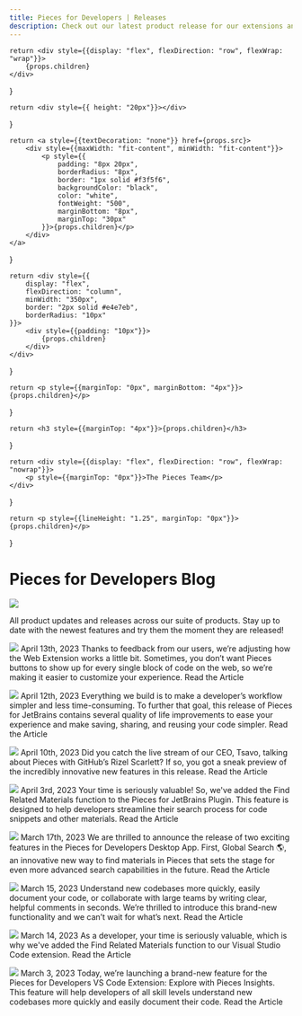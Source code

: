 ```yaml
---
title: Pieces for Developers | Releases
description: Check out our latest product release for our extensions and plugins and learn how to use never before seen features.
---
```



    return <div style={{display: "flex", flexDirection: "row", flexWrap: "wrap"}}>
        {props.children}
    </div>
}

    return <div style={{ height: "20px"}}></div>
}

    return <a style={{textDecoration: "none"}} href={props.src}>
        <div style={{maxWidth: "fit-content", minWidth: "fit-content"}}>
            <p style={{
                padding: "8px 20px",
                borderRadius: "8px",
                border: "1px solid #f3f5f6",
                backgroundColor: "black",
                color: "white",
                fontWeight: "500",
                marginBottom: "8px",
                marginTop: "30px"
            }}>{props.children}</p>
        </div>
    </a>
}

    return <div style={{
        display: "flex",
        flexDirection: "column",
        minWidth: "350px",
        border: "2px solid #e4e7eb",
        borderRadius: "10px"
    }}>
        <div style={{padding: "10px"}}>
            {props.children}
        </div>
    </div>
}

    return <p style={{marginTop: "0px", marginBottom: "4px"}}>{props.children}</p>
}

    return <h3 style={{marginTop: "4px"}}>{props.children}</h3>
}

    return <div style={{display: "flex", flexDirection: "row", flexWrap: "nowrap"}}>
        <p style={{marginTop: "0px"}}>The Pieces Team</p>
    </div>
}

    return <p style={{lineHeight: "1.25", marginTop: "0px"}}>{props.children}</p>
}


# Pieces for Developers Blog

![](/assets/updates/updates_header_lm.png)

All product updates and releases across our suite of products. Stay up to date with the newest features and try them the moment they are released!

<MainContainer>
    <Card>
        <Image src="https://assets.website-files.com/6143afec68f555387049efb3/643846ec4fd1146c83718fa6_group-1031_0eccbb1cb6543ef63eebf653f2fe77b8_2000.jpeg" />
        <Date>April 13th, 2023</Date>
        <Title>Pieces Web Extension 2.6.0: Enable/Disable Pieces Buttons by Default</Title>
        <Author></Author>
        <Snip>Thanks to feedback from our users, we’re adjusting how the Web Extension works a little bit. Sometimes,
            you don’t want Pieces buttons to show up for every single block of code on the web, so we’re making it
            easier to customize your experience.</Snip>
        <ClickThrough src="https://docs.page/pieces-app/releases~1/updates/pieces-web-extension-adjust-default-settings">Read the Article</ClickThrough>
    </Card>
</MainContainer>

<Spacer></Spacer>

<MainContainer>
    <Card>
        <Image src="https://assets.website-files.com/6143afec68f555387049efb3/643857959a416543cdfb083a_jetbrains-520_508e9b051078e1819b714f7448b19afd_2000.jpeg" />
        <Date>April 12th, 2023</Date>
        <Title>Pieces for JetBrains 5.2.0: Enhanced Snippet List, Snippet Preview, Bug Fixes, and More</Title>
        <Author></Author>
        <Snip>Everything we build is to make a developer’s workflow simpler and less time-consuming. To further that
            goal, this release of Pieces for JetBrains contains several quality of life improvements to ease your
            experience and make saving, sharing, and reusing your code simpler.</Snip>
        <ClickThrough src="https://docs.page/pieces-app/releases~1/updates/pieces-jetbrains-snippet-preview-list">Read the Article</ClickThrough>
    </Card>
</MainContainer>

<Spacer></Spacer>

<MainContainer>
    <Card>
        <Image src="https://assets.website-files.com/6143afec68f555387049efb3/643446cba4c1c94d3c1e1849_edit-mode-update_f7758f6615179dec8d022f3b25641a35_2000.jpeg" />
        <Date>April 10th, 2023</Date>
        <Title>Pieces for Developers 1.13.0 and Pieces OS 4.2.1: Dropping in Even More AI 🤖 Transformations, Describe to
            Generate, and WAY More</Title>
        <Author></Author>
        <Snip>Did you catch the live stream of our CEO, Tsavo, talking about Pieces with GitHub’s Rizel Scarlett? If so,
            you got a sneak preview of the incredibly innovative new features in this release.</Snip>
        <ClickThrough src="https://docs.page/pieces-app/releases~1/updates/pieces-developers-ai-transformations">Read the Article</ClickThrough>
    </Card>
</MainContainer>

<Spacer></Spacer>

<MainContainer>
    <Card>
        <Image src="https://assets.website-files.com/6143afec68f555387049efb3/642b1c5c6aefa22554f6da56_jetbrains-510_cf49d1c72891c78f033c947a47cdeeba_2000.jpeg" />
        <Date>April 3rd, 2023</Date>
        <Title>JetBrains 5.1.0: Discover Related Materials in Pieces 🧩</Title>
        <Author></Author>
        <Snip>Your time is seriously valuable! So, we've added the Find Related Materials function to the Pieces for
            JetBrains Plugin. This feature is designed to help developers streamline their search process for code
            snippets and other materials. </Snip>
        <ClickThrough src="https://docs.page/pieces-app/releases~1/updates/pieces-jetbrains-related-materials">Read the Article</ClickThrough>
    </Card>
</MainContainer>

<Spacer></Spacer>

<MainContainer>
    <Card>
        <Image src="https://assets.website-files.com/6143afec68f555387049efb3/64146cbada956bcd48966cad_pfd-1120_82585e8e7c8d35c972d2e8cce51a30b2_2000.jpeg" />
        <Date>March 17th, 2023</Date>
        <Title>Pieces for Developers 1.12.0 & Pieces OS 4.1.0: Global Search, A Faster Way to Find Developer
            Materials </Title>
        <Author></Author>
        <Snip>We are thrilled to announce the release of two exciting features in the Pieces for Developers Desktop App.
            First, Global Search 🌎, an innovative new way to find materials in Pieces that sets the stage for even more
            advanced search capabilities in the future. </Snip>
        <ClickThrough src="https://docs.page/pieces-app/releases~1/updates/pieces-desktop-app-os-global-search">Read the Article</ClickThrough>
    </Card>
</MainContainer>

<Spacer></Spacer>

<MainContainer>
    <Card>
        <Image src="https://assets.website-files.com/6143afec68f555387049efb3/6410ea2bd8348c2e1a7dad37_pieces-insights_4809bd660a1af4bc77b419bb639ff10a_2000.jpeg" />
        <Date>March 15, 2023</Date>
        <Title>Pieces Web Extension 2.6.0: Enable/Disable Pieces Buttons by Default</Title>
        <Author></Author>
        <Snip>Understand new codebases more quickly, easily document your code, or collaborate with large teams by
            writing clear, helpful comments in seconds. We’re thrilled to introduce this brand-new functionality and we
            can’t wait for what’s next.</Snip>
        <ClickThrough src="https://docs.page/pieces-app/releases~1/updates/pieces-jetbrains-explore-materials">Read the Article</ClickThrough>
    </Card>
</MainContainer>

<Spacer></Spacer>

<MainContainer>
    <Card>
        <Image src="https://assets.website-files.com/6143afec68f555387049efb3/6400cf1ead44505da0f74d3c_vs-code-050_e365a1e7f403146e054362c60ce8d7cf_2000.jpeg" />
        <Date>March 14, 2023</Date>
        <Title>Pieces for VS Code 0.6.0: Select Some Code. Find Related Materials. ✨</Title>
        <Author></Author>
        <Snip>As a developer, your time is seriously valuable, which is why we've added the Find Related Materials
            function to our Visual Studio Code extension. </Snip>
        <ClickThrough src="https://docs.page/pieces-app/releases~1/updates/pieces-vs-code-related-materials">Read the Article</ClickThrough>
    </Card>
</MainContainer>

<Spacer></Spacer>

<MainContainer>
    <Card>
        <Image src="https://assets.website-files.com/6143afec68f555387049efb3/6400cf1ead44505da0f74d3c_vs-code-050_e365a1e7f403146e054362c60ce8d7cf_2000.jpeg" />
        <Date>March 3, 2023</Date>
        <Title>Pieces for VS Code 0.5.0: Introducing Explore with Pieces Insights 👀</Title>
        <Author></Author>
        <Snip>Today, we’re launching a brand-new feature for the Pieces for Developers VS Code Extension: Explore with
            Pieces Insights. This feature will help developers of all skill levels understand new codebases more
            quickly and easily document their code.</Snip>
        <ClickThrough src="/updates/pieces-vs-code-explore-insights">Read the Article</ClickThrough>
    </Card>
</MainContainer>

